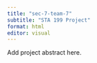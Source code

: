 ```yaml
---
title: "sec-7-team-7"
subtitle: "STA 199 Project"
format: html
editor: visual
---
```


Add project abstract here.
